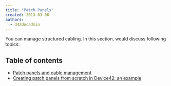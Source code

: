 ```yaml
---
title: "Patch Panels"
created: 2013-03-06
authors: 
  - d42docadmin
---
```


You can manage structured cabling. In this section, would discuss following topics:



## Table of contents

- [Patch panels and cable management](infrastructure-management/connectivity/patch-panels/patch-panel-cable-management-definitions-and-legends-2.md)
- [Creating patch panels from scratch in Device42: an example](infrastructure-management/connectivity/patch-panels/creating-patch-panels-from-scratch-in-device42-an-example.md)
